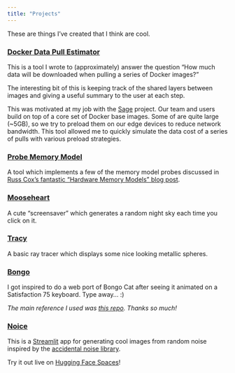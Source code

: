 ```yaml
---
title: "Projects"
---
```


These are things I've created that I think are cool.

### [Docker Data Pull Estimator](https://github.com/seanshahkarami/docker-image-pull-size)

This is a tool I wrote to (approximately) answer the question "How much data will be downloaded when
pulling a series of Docker images?"

The interesting bit of this is keeping track of the shared layers between images and giving
a useful summary to the user at each step.

This was motivated at my job with the [Sage](https://sagecontinuum.org) project. Our team and users
build on top of a core set of Docker base images. Some of are quite large (~5GB), so we try to preload them on our
edge devices to reduce network bandwidth. This tool allowed me to quickly simulate the data cost of a series of
pulls with various preload strategies.

### [Probe Memory Model](https://github.com/seanshahkarami/probe-memory-model)

A tool which implements a few of the memory model probes discussed in [Russ Cox's fantastic "Hardware Memory Models" blog post](https://research.swtch.com/hwmm).

### [Mooseheart](static/mooseheart.html)

A cute "screensaver" which generates a random night sky each time you click on it.

### [Tracy](static/tracy.html)

A basic ray tracer which displays some nice looking metallic spheres.

### [Bongo](static/bongo.html)

I got inspired to do a web port of Bongo Cat after seeing it animated on a Satisfaction 75 keyboard. Type away... :)

_The main reference I used was [this repo](https://github.com/pedker/OLED-BongoCat-Revision). Thanks so much!_

### [Noice](https://huggingface.co/spaces/seanshahkarami/noice)

This is a [Streamlit](https://www.streamlit.io) app for generating cool images from random noise inspired by the [accidental noise library](https://accidentalnoise.sourceforge.net).

Try it out live on [Hugging Face Spaces](https://huggingface.co/spaces/seanshahkarami/noice)!

